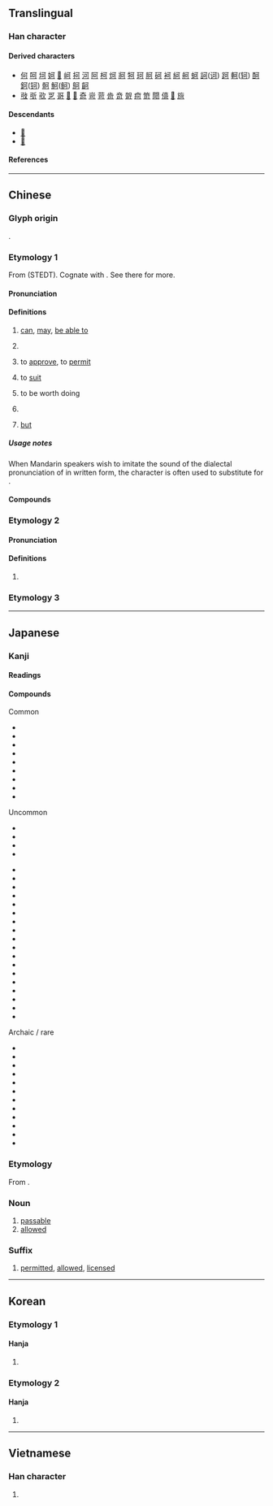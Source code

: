 {{also|句}}
{{character info}}
{{character info|🉑}}
==Translingual==
{{stroke order|stroke=5}}
{{stroke order|type=animate}}

===Han character===
{{Han char|rn=30|rad=口|as=02|sn=5|four=10620|canj=MNR|ids=⿹丁口}}

====Derived characters====
* [[何]] [[呵]] [[坷]] [[妸]] [[𡥚]] [[㞹]] [[抲]] [[河]] [[阿]] [[柯]] [[炣]] [[牁]] [[牱]] [[珂]] [[胢]] [[砢]] [[袔]] [[䋍]] [[舸]] [[蚵]] [[訶]]([[诃]]) [[跒]] [[軻]]([[轲]]) [[酠]] [[鈳]]([[钶]]) [[䯊]] [[魺]]([[鲄]]) [[鴚]] [[䶗]]
* [[㪃]] [[㪼]] [[㰤]] [[㐓]] [[哥]] [[𠶘]] [[𠽚]] [[奇]] [[岢]] [[苛]] [[㱒]] [[竒]] [[哿]] [[疴]] [[笴]] [[閜]] [[㑸]] [[𤠄]] [[㫊]]

====Descendants====
* [[𛀙]]
* [[𛀚]]

====References====
{{Han ref|kx=0172.120|dkj=03245|dj=0383.070|hdz=10567.070|uh=53EF}}

----

==Chinese==
{{zh-forms}}

===Glyph origin===
{{Han etym}}
{{Han compound|口|丂|c1=s|c2=p|ls=psc}}.

===Etymology 1===
From {{inh|zh|sit-pro|*m-kal ⪤ *s-gal||back (lower); kidney; load; carry}} (STEDT). Cognate with {{och-l|荷|to carry}}. See there for more.

====Pronunciation====
{{zh-pron
|m=kě
|m-s=ko3
|c=ho2
|c-t=
|g=
|h=pfs=khó
|j=
|mb=kǒ̤
|md=kō̤
|mn=xm,zz,tw:khó/qz,jj:khóⁿ/ml,jj,tw:khóa
|mn_note=khó/khóⁿ - literary; khóa - vernacular
|mn-t=ko2
|w=2khu
|x=
|mc=y
|oc=y
|ma=
|cat=v,suf,adv
}}

====Definitions====
{{zh-hanzi}}

# [[can]], [[may]], [[be able to]]
#: {{zh-l|可能|possibly}}
#: {{zh-l|可以|can}}
#: {{zh-x|這 袋子{zi} 可 盛 五十 公斤。|This bag '''can''' hold 50 kilos.}}
#: {{zh-x|他 沒有 家 可 住。|He had no place to live.}}
# {{n-g|Particle used for emphasis.}}
#: {{zh-x|我 可 不 太 知道。|I don't '''really''' know.}}
#: {{zh-x|這 可 不行 啊！|'''But''' this won't do!}}
# to [[approve]], to [[permit]]
#: {{zh-l|許可|to permit, to allow}}
#: {{zh-l|認可|to approve}}
# to [[suit]]
#: {{zh-l|可心|satisfying}}
# to be worth doing
#: {{zh-x|展覽 的{dí}確 '''可''' 看。|The exhibition is really '''worth''' seeing.}}
# {{n-g|Prefix attached to verbs, expressing possibility and turning them into adjectives. Similar to the English suffix {{m|en|-able}}.}}
#: {{zh-x|可吃|edible}}
#: {{zh-x|可愛|lovely}}
#: {{zh-x|可憐|pitiful}}
# [[but]]
#: {{zh-syn|可是}}

=====Usage notes=====
When Mandarin speakers wish to imitate the sound of the dialectal pronunciation of {{lang|zh|可}} in  written form, the character {{zh-l|闊}} is often used to substitute for {{lang|zh|可}}.
: {{zh-x|闊以|{{n-g|imitates the sound of {{zh-l|可以}} in dialectal Chinese}}}}
: {{zh-x|闊落|{{n-g|imitates the sound of {{zh-l|可樂}} in dialectal Chinese}}}}

====Compounds====
{{zh-der|一無可取|一蹴可幾|不卜可知|不可|不可一世|不可不|不可以|不可企及|不可偏廢|不可勝原|不可勝數|不可勝書|不可勝紀|不可勝言|不可勝計|不可勝記|不可及|不可名字|不可名狀|不可向邇|不可多得|不可得|不可思議|不可意|不可或缺|不可抗力|不可抗拒|不可捉摸|不可收拾|不可救藥|不可數|不可期|不可枚舉|不可測|不可為|不可狀|不可理喻|不可理解|不可當|不可知|不可知論|不可磨滅|不可終日|不可耐|不可能|不可言|不可言喻|不可言宣|不可諱言|不可踰越|不可開交|不可限量|不可靠|不小可|不置可否|乃可|乍可|乏善可陳|乖覺可喜|九原可作|也可|也未可知|人盡可夫|人言可畏|來者可追|依違兩可|依阿兩可|便可|俗不可耐|倚馬可待|僅可|光可鑑人|兩可|其情可憫|冬日可愛|刻可|前車可鑒|功不可沒|勢不可當|南山可移|印可|即可|只可|可不|可不好|可不是|可不道|可乘之機|可乘之隙|可也|可了不得|可事|可人|可人意|可人憎|可人憐|可什麼|可以|可任|可但|可作|可佩|可便|可信|可倫坡|可兀的|可兒|可冀|可則|可加|可厭|可厭相|可又來|可取|可口|可可|可可的|可否|可哀|可喜|可喜可賀|可喜娘|可嘆|可嘉|可圈可點|可堪|可塑性|可奈|可好|可嫌|可孕物質|可就|可巧|可待|可待因|可心|可念|可怕|可怖|可怪|可恃|可恥|可恨|可悲|可惜|可惡|可惱|可想而知|可意|可意人|可愛|可感|可慮|可憎|可憎娘|可憎才|可憐|可憐生|可憐蟲|可憐見|可操左券|可擦擦|可教性|可敦|可敬|可早|可是|可是來|可曾|可有可無|可望|可樂|可欲|可欽|可歌可泣|可歎|可正是|可氣|可溶性|可煞|可煞作怪|可燃性|可燃物|可甚麼|可畏|可疑|可看性|可矜|可知|可知是好|可知道|可磕擦|可磣|可笑|可罪|可耕地|可能|可能性|可著|可蘭經|可行|可見|可見一斑|可見度|可親|可覷|可觀|可言|可謂|可議|可讀性|可變性|可變資本|可貴|可賀|可賀敦|可身|可逆反應|可造之材|可週|可鄙|可離|可靠|可風|可飲水|可駭|可體|史可法|咄嗟可辦|和藹可親|唾手可取|唾手可得|嚴可均|均可|垂手可得|堅不可摧|堪可|夏日可畏|多可|大可|大可不必|大有可為|大有可觀|大雅可觀|天可憐見|天地可表|奇貨可居|妙不可言|孝行可嘉|孺子可教|安可|密不可分|富可敵國|寥寥可數|寧可|小可|尚可|尚可喜|尚有可為|屈指可數|岌岌可危|巧不可階|差可|張可久|形跡可疑|彰彰可據|後會可期|後生可畏|忍無可忍|志不可奪|志不可滿|怒不可抑|怒不可遏|急不可待|急不可耐|悲不可抑|情有可原|惟天可表|愚不可及|憨狀可掬|指日可待|摸棱兩可|摸稜兩可|敖不可長|斷乎不可|易可|時不可失|暗室可欺|有何不可|有例可援|有利可圖|有案可查|有案可稽|有機可乘|有隙可乘|未可厚非|未可限量|未嘗不可|未知可否|未置可否|核可|棄之可惜|楚楚可憐|樂不可支|樂不可極|樂不可言|模棱兩可|模稜兩可|機不可失|欲不可從|歷歷可數|歷歷可紀|歷歷可考|歷歷可見|歷歷可辨|比屋可封|沒可得|泰山可倚|洛可可|深不可測|清晰可見|渺不可測|渾可事|滿可以|潢潦可薦|炙手可熱|無利可圖|無勢可乘|無可不可|無可匹敵|無可厚非|無可否認|無可奈何|無可奉告|無可如何|無可救藥|無可比擬|無可比象|無可置疑|無可置辯|無可諱言|無可非議|無家可奔|無家可歸|無懈可擊|無技可施|無機可乘|無法可施|無瑕可擊|無藥可救|無計可施|無計可生|無話可說|無跡可尋|無路可走|無隙可乘|然然可可|牢不可拔|牢不可破|特利可得|猛可|猛可裡|猶可|獻可替否|獻替可否|班班可考|痊可|百事可樂|盡可|盡可能|省可|省可裡|磣可可|萬不可失|萬萬不可|秀色可餐|窅不可測|立可白|笑容可掬|粲然可觀|精神可嘉|纔可|缺一不可|罪不可赦|罪無可逭|羅可可式|美味可口|義行可風|耐可|能可|臭不可當|臭不可聞|舉手可采|良醞可戀|莫可名狀|莫可奈何|落可便|藐不可測|藹然可親|裁可|西洛可風|觸手可及|許可|許可證|誠可格天|認可|豈可|貴不可言|迪斯可|進可替不|進可替否|遙不可及|遙不可期|適可而止|還可以|銳不可當|銳未可當|錢可使鬼|錢可通神|門可張羅|門可羅雀|閒可|難能可貴|非同小可|面目可憎|頗可|頗為可觀|餘勇可賈|馬可|馬可福音|高不可攀|高不可登|高可摩天|髮光可鑑|可可西里|可比|可微|可導}}

===Etymology 2===

====Pronunciation====
{{zh-pron
|m=kè
|c=hak1
|cat=
}}

====Definitions====
{{zh-hanzi}}

# {{zh-only|可汗}}

===Etymology 3===
{{zh-see|嗬|3=(Cantonese) Sentence-final particle used in an interrogative seeking confirmation}}

{{zh-cat|Elementary}}

----

==Japanese==

===Kanji===
{{ja-kanji|grade=5|rs=口02}}

====Readings====
{{ja-readings
|goon=か
|kanon=か
|on=こく
|kun=よ-い, べ-し, ばかり
}}

====Compounds====
{{der-top3|Compounds of 可}}
;Common
* {{ja-r|可%否|か%ひ}}
* {{ja-r|可%決|か%けつ}}
* {{ja-r|可%也|か%なり}}
* {{ja-r|可%能|か%のう}}
* {{ja-r|可%愛い|か%わい.い}}
* {{ja-r|可%哀%相|か%わい%そう}}
* {{ja-r|不%可|ふ%か}}
* {{ja-r|許%可|きょ%か}}
* {{ja-r|認%可|にん%か}}

;Uncommon
* {{ja-r|可き|べき}}
* {{ja-r|可とする|かとする}}
* {{ja-r|可%分|か%ぶん}}
* {{ja-r|可%聴|か%ちょう}}
{{der-mid3}}
* {{ja-r|可%動|か%どう}}
* {{ja-r|可%読|か%どく}}
* {{ja-r|可%逆|か%ぎゃく}}
* {{ja-r|可%変|か%へん}}
* {{ja-r|可%燃|か%ねん}}
* {{ja-r|可%憐|か%れん}}
* {{ja-r|可%算|か%さん}}
* {{ja-r|可%視|か%し}}
* {{ja-r|可%塑|か%そ}}
* {{ja-r|可%溶|か%よう}}
* {{ja-r|加%圧%性|か%あつ%せい}}
* {{ja-r|可%換%環|か%かん%かん}}
* {{ja-r|可%換%群|か%かん%ぐん}}
* {{ja-r|可%処%分|か%しょ%ぶん}}
* {{ja-r|印%可|いん%か}}
* {{ja-r|半%可|はん%か}}
* {{ja-r|裁%可|さい%か}}
* {{ja-r|成る可く|なるべく}}

{{der-mid3}}
;Archaic / rare
* {{ja-r|可い|べい}}
* {{ja-r|可し|べし}}
* {{ja-r|可からず|べからず}}
* {{ja-r|可くして|べくして}}
* {{ja-r|可惜|あたら}}
* {{ja-r|可%成|か%なり}}
* {{ja-r|可%祝|か%しく}}
* {{ja-r|可%撓|か%とう}}
* {{ja-r|可%用|か%よう}}
* {{ja-r|允%可|いん%か}}
* {{ja-r|可%及%的|か%きゅう%てき}}
* {{ja-r|可%耕%地|か%こう%ち}}
{{der-bottom}}

===Etymology===
{{ja-kanjitab|か|yomi=o}}

From {{der|ja|ltc|-}} {{ltc-l|可}}.

===Noun===
{{ja-noun|か}}

# [[passable]]
# [[allowed]]
#: {{ja-usex|再%配%布 が '''可''' の 画%像|さい%はい%ふ が '''か''' の が%ぞう|images whose redistribution is allowed|ref=[https://www.nttdocomo.co.jp/service/developer/make/content/deco_mail/pictograph/index.html]}}
#: {{ja-usex|[[持ち込み]]'''可'''|もちこみ '''か'''|bringing in [something: notes to a test, etc.] '''allowed'''}}

===Suffix===
{{ja-pos|か|suffix}}

# [[permitted]], [[allowed]], [[licensed]]

----

==Korean==

===Etymology 1===

====Hanja====
{{ko-hanja|옳다|옳을|가}}

# {{hanja form of|가|[[possible]]; [[allowed]]}}

===Etymology 2===

====Hanja====
{{ko-hanja|오랑캐|극}}

# {{hanja form of|극|[[barbarian]]}}

----

==Vietnamese==

===Han character===
{{vi-readings|reading=[[khả]], [[khá]], [[tài]]|rs=口02}}

# {{rfdef|vi|sort=口02}}